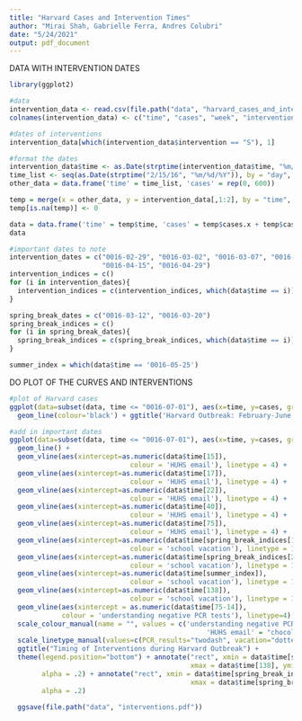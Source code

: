 ```yaml
---
title: "Harvard Cases and Intervention Times"
author: "Mirai Shah, Gabrielle Ferra, Andres Colubri"
date: "5/24/2021"
output: pdf_document
---
```


DATA WITH INTERVENTION DATES 

```r
library(ggplot2)
```

```r
#data
intervention_data <- read.csv(file.path("data", "harvard_cases_and_interventions.csv"))
colnames(intervention_data) <- c("time", "cases", "week", "intervention")
```

```r
#dates of interventions
intervention_data[which(intervention_data$intervention == "S"), 1]
```

```r
#format the dates
intervention_data$time <- as.Date(strptime(intervention_data$time, "%m/%d/%Y"))
time_list <- seq(as.Date(strptime("2/15/16", "%m/%d/%Y")), by = "day", length.out = 600)
other_data = data.frame('time' = time_list, 'cases' = rep(0, 600))

temp = merge(x = other_data, y = intervention_data[,1:2], by = "time", all.x = TRUE)
temp[is.na(temp)] <- 0

data = data.frame('time' = temp$time, 'cases' = temp$cases.x + temp$cases.y)
data
```

```r
#important dates to note 
intervention_dates = c("0016-02-29", "0016-03-02", "0016-03-07", "0016-03-25",
                       "0016-04-15", "0016-04-29")
intervention_indices = c()
for (i in intervention_dates){
  intervention_indices = c(intervention_indices, which(data$time == i))
}

spring_break_dates = c("0016-03-12", "0016-03-20")
spring_break_indices = c()
for (i in spring_break_dates){
  spring_break_indices = c(spring_break_indices, which(data$time == i))
}

summer_index = which(data$time == '0016-05-25')
```

DO PLOT OF THE CURVES AND INTERVENTIONS

```r
#plot of Harvard cases
ggplot(data=subset(data, time <= "0016-07-01"), aes(x=time, y=cases, group=1)) +
  geom_line(colour='black') + ggtitle('Harvard Outbreak: February-June')
```


```r
#add in important dates
ggplot(data=subset(data, time <= "0016-07-01"), aes(x=time, y=cases, group=1)) +
  geom_line() + 
  geom_vline(aes(xintercept=as.numeric(data$time[15]), 
                              colour = 'HUHS email'), linetype = 4) +
  geom_vline(aes(xintercept=as.numeric(data$time[17]), 
                              colour = 'HUHS email'), linetype = 4) +
  geom_vline(aes(xintercept=as.numeric(data$time[22]), 
                              colour = 'HUHS email'), linetype = 4) +
  geom_vline(aes(xintercept=as.numeric(data$time[40]), 
                              colour = 'HUHS email'), linetype = 4) +
  geom_vline(aes(xintercept=as.numeric(data$time[75]), 
                              colour = 'HUHS email'), linetype = 4) +
  geom_vline(aes(xintercept=as.numeric(data$time[spring_break_indices[1]]), 
                              colour = 'school vacation'), linetype = 1) +
  geom_vline(aes(xintercept=as.numeric(data$time[spring_break_indices[2]]), 
                              colour = 'school vacation'), linetype = 1) +
  geom_vline(aes(xintercept=as.numeric(data$time[summer_index]), 
                              colour = 'school vacation'), linetype = 1) +
  geom_vline(aes(xintercept=as.numeric(data$time[138]), 
                              colour = 'school vacation'), linetype = 1) +
  geom_vline(aes(xintercept = as.numeric(data$time[75-14]), 
             colour = 'understanding negative PCR tests'), linetype=4) + 
  scale_colour_manual(name = "", values = c('understanding negative PCR tests'="darkturquoise", 'school vacation'="darkviolet",
                                                 'HUHS email' = "chocolate1")) +
  scale_linetype_manual(values=c(PCR_results="twodash", vacation="dotted")) +
  ggtitle("Timing of Interventions during Harvard Outbreak") +
  theme(legend.position="bottom") + annotate("rect", xmin = data$time[summer_index], 
                                             xmax = data$time[138], ymin = 0, ymax = 10,
        alpha = .2) + annotate("rect", xmin = data$time[spring_break_indices[1]], 
                                             xmax = data$time[spring_break_indices[2]], ymin = 0, ymax = 10,
        alpha = .2)

  ggsave(file.path("data", "interventions.pdf"))
  
```
